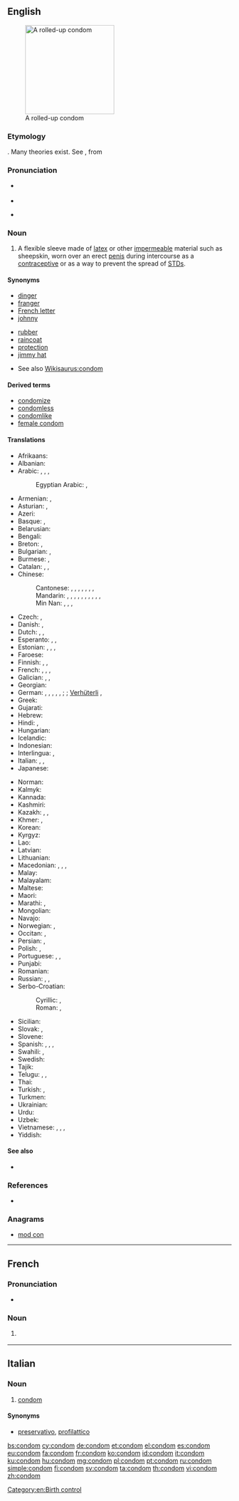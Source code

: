 ==English==
{{wikipedia}}
[[File:Condom rolled.jpg|200px|thumb|right|A rolled-up condom]]

===Etymology===
{{unk.|en}}. Many theories exist. See {{etyl|it|-}} {{m|it|guantone}}, from {{m|it|guanto||a glove}}

===Pronunciation===
* {{a|US}} {{IPA|/ˈkɑndəm/|lang=en}}
* {{audio|en-us-condom.ogg|Audio (US)|lang=en}}
* {{a|RP}} {{IPA|/ˈkɒndɒm/|lang=en}}

===Noun===
{{en-noun}}

# A flexible sleeve made of [[latex]] or other [[impermeable]] material such as sheepskin, worn over an erect [[penis]] during intercourse as a [[contraceptive]] or as a way to prevent the spread of [[STD]]s.

====Synonyms====
{{top2}}
* [[dinger]] {{qualifier|Australian slang}}<!--haven't heard this since I was a kid though-->
* [[franger]] {{qualifier|Australian slang}}
* [[French letter]] {{qualifier|UK}}
* [[johnny]] {{qualifier|slang}}
{{mid2}}
* [[rubber]] {{qualifier|slang}}
* [[raincoat]] {{qualifier|slang}}
* [[protection]] {{qualifier|euphemism}}
* [[jimmy hat]] {{qualifier|slang}}
{{bottom}}
* See also [[Wikisaurus:condom]]

====Derived terms====
* [[condomize]]
* [[condomless]]
* [[condomlike]]
* [[female condom]]

====Translations====
{{trans-top|flexible sleeve worn on the penis}}
* Afrikaans: {{t+|af|kondoom}}
* Albanian: {{t|sq|prezervativ|m}}
* Arabic: {{t|ar|عَازِل ذَكَرِيّ|m}}, {{t|ar|وَاقٍ ذَكَرِيّ|m}}, {{t|ar|كُونْدُوم|m}}, {{t|ar|كَانْدُوم|m}} {{qualifier|colloquial, dialectal}}
*: Egyptian Arabic: {{t|arz|كوندوم|m|tr=kondom|sc=Arab}}, {{t|arz|كاندوم|m|tr=kandom|sc=Arab}}
* Armenian: {{t|hy|պահպանակ}}, {{t|hy|գանդոն}} {{qualifier|vulgar}}
* Asturian: {{t|ast|condón|m}}, {{t|ast|preservativu|m}}
* Azeri: {{t|az|prezervativ}}
* Basque: {{t|eu|kondoi}}, {{t|eu|preserbatibo}}
* Belarusian: {{t|be|прэзерваты́ў|m|sc=Cyrl}}
* Bengali: {{t|bn|কন্ডম|tr=kônḑôm|sc=Beng}}
* Breton: {{t|br|stevell|f}}, {{t+|br|tog|m}}
* Bulgarian: {{t|bg|кондо́м|m}}, {{t+|bg|презервати́в|m}}
* Burmese: {{t|my|ေရာ္ဘာအိတ္စြပ္|sc=Mymr}}, {{t|my|ကြန္ဒုံး|sc=Mymr}}
* Catalan: {{t|ca|preservatiu|m}}, {{t|ca|condó|m}}, {{t|ca|condom|m}}
* Chinese:
*: Cantonese: {{t|yue|避孕套|tr=bei6 jan6 tou3}}, {{t|yue|安全套|tr=on1 cyun4 tou3}}, {{t|yue|衛生套}}, {{t|yue|卫生套|tr=wai6 sang1 tou3}}, {{t|yue|保險套}}, {{t|yue|保险套|tr=bou2 him2 tou3}}, {{t|yue|如意套|tr=jyu4 ji3 tou3}} {{qualifier|Singapore, Malaysia}}, {{t|yue|套|tr=tou3}} {{qualifier|Hong Kong, informal}}
*: Mandarin: {{t+|cmn|避孕套|tr=bìyùntào|sc=Hani}}, {{t+|cmn|安全套|tr=ānquántào|sc=Hani}}, {{t|cmn|陰莖套|sc=Hani}}, {{t+|cmn|阴茎套|tr=yīnjīngtào|sc=Hani}}, {{t|cmn|衛生套|sc=Hani}}, {{t+|cmn|卫生套|tr=wèishēngtào|sc=Hani}}, {{t|cmn|保險套|sc=Hani}}, {{t+|cmn|保险套|tr=bǎoxiǎntào|sc=Hani}}, {{qualifier|colloquial}} {{t|cmn|套兒|sc=Hani}}, {{t+|cmn|套儿|tr=tàor|sc=Hani}}, {{qualifier|Singapore & Malaysia}} {{t|cmn|如意套|tr=rúyìtào|sc=Hani}}
*: Min Nan: {{t|nan|保險套}}, {{t|nan|保险套|tr=pó-hiám-thò}}, {{t|nan|sak-khù}}, {{t|nan|sak-khuh}}
* Czech: {{t+|cs|kondom|m}}, {{t|cs|prezervativ|m}}
* Danish: {{t+|da|kondom}}, {{t|da|præservativ}}
* Dutch: {{t+|nl|condoom|m}}, {{t|nl|capotje|n}}, {{t|nl|regenjasje|n}} {{qualifier|jocular}}
* Esperanto: {{t|eo|kondomo}}, {{t|eo|preventilo}}, {{t|eo|penisingo}}
* Estonian: {{t+|et|kondoom}}, {{t|et|preservatiiv}}, {{t|et|kumm}} {{qualifier|slang}}, {{t|et|kandoss}} {{qualifier|slang}}
* Faroese: {{t|fo|hít|f}}
* Finnish: {{t+|fi|kondomi}}, {{t+|fi|kortsu}} {{qualifier|colloquial}}, {{t+|fi|kumi}} {{qualifier|colloquial}}
* French: {{t+|fr|préservatif|m}}, {{t+|fr|capote anglaise|f}}, {{qualifier|informal}} {{t+|fr|capote|f}}, {{qualifier|Quebec}} {{t+|fr|condom|m}}
* Galician: {{t+|gl|preservativo|m}}, {{t|gl|condón|m}} {{qualifier|colloquial}}, {{t|gl|profiláctico|m}}
* Georgian: {{t|ka|პრეზერვატივი|sc=Geor}}
* German: {{t+|de|Präservativ|n}}, {{t+|de|Kondom|n}}, {{t+|de|Präser}}, {{t+|de|Pariser}}, {{t+|de|Gummi|n}} {{qualifier|colloquial}}, {{t|de|Fuffz´cher}} {{qualifier|East German|colloquial}}; {{t|de|Puderdose}} {{qualifier|Austria|colloquial}} {{g|f}}; [[Verhüterli]] {{qualifier|Switzerland|colloquial}}, {{t|de|Ficktüte|f}} {{qualifier|vulgar}}
* Greek: {{t+|el|προφυλακτικό|n}}
* Gujarati: {{t|gu|કોંડોમ|sc=Gujr|tr=kōṇḍōm}}
* Hebrew: {{t+|he|קוֹנְדּוֹם|m|tr=kondóm}}
* Hindi: {{t|hi|निरोध|tr=nirōdh}}, {{t+|hi|कंडोम|tr=kaṇḍom|sc=Deva}}
* Hungarian: {{t+|hu|óvszer}}
* Icelandic: {{t+|is|smokkur}}
* Indonesian: {{t+|id|kondom}}
* Interlingua: {{t|ia|preservativo}}, {{t|ia|condom}}
* Italian: {{t+|it|preservativo|m}}, {{t+|it|profilattico|m}}, {{t+|it|condom|m}}
* Japanese: {{t+|ja|コンドーム|tr=kondōmu}}
{{trans-mid}}
* Norman: {{t|nrf|capote|f}}
* Kalmyk: {{t|xal|белгвч}}
* Kannada: {{t|kn|ಕಾಂಡಮ್|sc=Knda}}
* Kashmiri: {{t|ks|कंडोम|sc=Deva|tr=kaṇḍōm}}
* Kazakh: {{t|kk|үрпекқап|sc=Cyrl}}, {{t|kk|презерватив|sc=Cyrl}}, {{t|kk|мүшеқап|sc=Cyrl}}
* Khmer: {{t|km|ស្រោមក្ត|tr=sraom kdɑɑ|sc=Khmr}}, {{t|km|អាវភ្លៀង|tr=aav pliəng|sc=Khmr}}
* Korean: {{t+|ko|콘돔|sc=Kore}}
* Kyrgyz: {{t|ky|презерватив|sc=Cyrl}}
* Lao: {{t|lo|ຖົງຢາງ|sc=Laoo}}
* Latvian: {{t|lv|prezervatīvs|m}}
* Lithuanian: {{t|lt|prezervatyvas|m}}
* Macedonian: {{t|mk|кондо́м|m}}, {{t|mk|презервати́в|m}}, {{t|mk|курто́н|m}} {{qualifier|vulgar}}, {{t|mk|накурник|m-p|tr=nákurnik|sc=Cyrl}}
* Malay: {{t|ms|kondom}}
* Malayalam: {{t+|ml|ഉറ|sc=Mlym}}
* Maltese: {{t|mt|kondo}}
* Maori: {{t|mi|pūkoro ure}}
* Marathi: {{t|mr|निरोध|tr=nirōdh|sc=Deva}}, {{t|mr|कॉंन्डोम|sc=Deva|tr=kŏnnḍōm}}
* Mongolian: {{t+|mn|бэлгэвч|sc=Cyrl}}
* Navajo: {{t|nv|akááʼ ałtsoozígíí}}
* Norwegian: {{t|no|kondom|m|n}}, {{qualifier|slang}} {{t|no|gummi|m|n}}
* Occitan: {{t|oc|preservatiu|m}}, {{t|oc|condòm|m}}
* Persian: {{t+|fa|کاپوت|tr=kâput}}, {{t+|fa|کاندوم|tr=kândom|sc=fa-Arab}}
* Polish: {{t+|pl|prezerwatywa|f}}, {{t+|pl|kondom|m}} {{qualifier|outdated}}
* Portuguese: {{t+|pt|preservativo|m}}, {{t+|pt|camisa-de-vênus|f}}, {{t+|pt|camisinha|f}}
* Punjabi: {{t|pa|ਨਿਰੋਧ|sc=Guru|tr=nirōdh}}
* Romanian: {{t+|ro|prezervativ|n}}
* Russian: {{t+|ru|презервати́в|m}}, {{t+|ru|кондо́м|m}} {{qualifier|rare}}, {{t+|ru|гондо́н|m}} {{qualifier|vulgar}}
* Serbo-Croatian:
*: Cyrillic: {{t|sh|кондом|m}}, {{t|sh|презерватив|m}}
*: Roman: {{t+|sh|kondom|m}}, {{t+|sh|prezervativ|m}}
* Sicilian: {{t|scn|prisirvativu|m}}
* Slovak: {{t|sk|prezervatív|m}}, {{t|sk|kondóm|m}}
* Slovene: {{t+|sl|kondom|m}}
* Spanish: {{t+|es|preservativo|m}}, {{t+|es|condón|m}}, {{t+|es|profiláctico|f}}, {{t+|es|goma|f}}
* Swahili: {{t+|sw|kondomu}}, {{t|sw|ndomu}}
* Swedish: {{t+|sv|kondom|c}}
* Tajik: {{t|tg|презерватив|sc=Cyrl}}
* Telugu: {{t|te|కండోం}}, {{t+|te|తొడుగు}}, {{t|te|నిరోధ్}}
* Thai: {{t+|th|ถุงยาง|tr=tŏong yaang|sc=Thai}}
* Turkish: {{t+|tr|prezervatif}}, {{t+|tr|kondom}}
* Turkmen: {{t|tk|prezervativ}}
* Ukrainian: {{t|uk|презервати́в|m|sc=Cyrl}}
* Urdu: {{t|ur|کنڈوم|tr=kaṇḍom|sc=ur-Arab}}
* Uzbek: {{t|uz|prezervativ}}
* Vietnamese: {{t|vi|bao cao su}}, {{t|vi|bao dương vật}}, {{t|vi|túi cao su}}, {{t+|vi|áo mưa}}
* Yiddish: {{t|yi|קאַנדאַם|m|sc=Hebr}}
{{trans-bottom}}

====See also====
* {{pedialite}}

===References===
* {{R:BBS}}

===Anagrams===
* [[mod con#English|mod con]]

----

==French==

===Pronunciation===
* {{IPA|/kɔ̃dɔ̃/|lang=fr}}

===Noun===
{{fr-noun|m}}

# {{label|fr|Quebec}} {{l|en|condom}}

----

==Italian==

===Noun===
{{head|it|noun|g=m|invariable}}

# [[condom#English|condom]]

====Synonyms====
* [[preservativo]], [[profilattico]]

[[Category:en:Birth control]]

[[bs:condom]]
[[cy:condom]]
[[de:condom]]
[[et:condom]]
[[el:condom]]
[[es:condom]]
[[eu:condom]]
[[fa:condom]]
[[fr:condom]]
[[ko:condom]]
[[id:condom]]
[[it:condom]]
[[ku:condom]]
[[hu:condom]]
[[mg:condom]]
[[pl:condom]]
[[pt:condom]]
[[ru:condom]]
[[simple:condom]]
[[fi:condom]]
[[sv:condom]]
[[ta:condom]]
[[th:condom]]
[[vi:condom]]
[[zh:condom]]